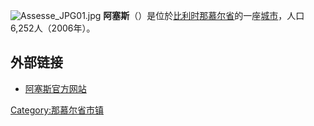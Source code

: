 {{Unreferenced|time=2018-08-17T14:13:41+00:00}}
[[File:Assesse_JPG01.jpg|thumb]]
'''阿塞斯'''（{{lang-fr|Assesse}}）是位於[[比利时|比利时]][[那慕尔省|那慕尔省]]的一座[[城市|城市]]，人口6,252人（2006年）。

== 外部链接 ==
*[http://www.assesse.be/ 阿塞斯官方网站] {{Wayback|url=http://www.assesse.be/ |date=20110609231640 }}

{{那慕尔省市区}}

{{Belgium-geo-stub}}

{{DEFAULTSORT:Assesse}}

[[Category:那慕尔省市镇|Category:那慕尔省市镇]]